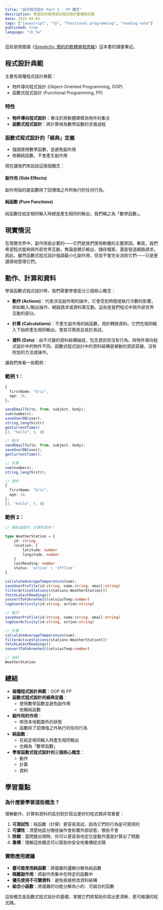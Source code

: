 ```yaml
---
title: "函式程式設計 Part 1 - FP 概念"
description: 學習如何使用函式程式設計重構程式碼
date: 2025-09-03
tags: ["javascript", "fp", "functional programming", "reading note"]
published: true
language: "zh_tw"
---
```


這些是我閱讀《[Simplicity: 簡約的軟體開發思維](https://www.amazon.com/Grokking-Simplicity-software-functional-thinking/dp/1617296201)》這本書的讀書筆記。

## 程式設計典範

主要有兩種程式設計典範：

- 物件導向程式設計 (Object-Oriented Programming, OOP)
- 函數式程式設計 (Functional Programming, FP)

### 特性

- **物件導向程式設計**：專注於將軟體建模為物件的集合
- **函數式程式設計**：將計算視為數學函數的求值過程

### 函數式程式設計的「經典」定義

- 強調使用數學函數，並避免副作用
- 依賴純函數，不會產生副作用

現在讓我們來談談這兩個概念：

#### 副作用 (Side Effects)

副作用指的是函數除了回傳值之外所執行的任何行為。

#### 純函數 (Pure Functions)

純函數在給定相同輸入時總是產生相同的輸出，我們稱之為「數學函數」。

## 現實情況

在現實世界中，副作用是必要的——它們是我們使用軟體的主要原因。畢竟，我們希望程式能夠與外部世界互動，無論是顯示輸出、儲存檔案，還是發送網路請求。因此，雖然函數式程式設計強調最小化副作用，但並不會完全消除它們——只是更謹慎地管理它們。

## 動作、計算和資料

學習函數式程式設計時，我們需要學會區分三個核心概念：

- **動作 (Actions)**：代表涉及副作用的操作，它會受到時間或執行次數的影響，例如輸入/輸出操作、網路請求或資料庫互動。這些是我們程式中與外部世界互動的部分。

- **計算 (Calculations)**：不產生副作用的純函數，用於轉換資料。它們在相同輸入下始終產生相同輸出，使其可預測且易於測試。

- **資料 (Data)**：由不可變的資料結構組成，包含資訊但沒有行為。與物件導向程式設計中的物件不同，函數式程式設計中的資料結構是被動的資訊容器，沒有附加的方法或操作。

讓我們來看一些範例：

### 範例 1：

```ts
{
  firstName: "Eric",
  age: 18,
};

sendEmailTo(to, from, subject, body);
sum(numbers);
saveUserDB(user);
string_length(str)
getCurrentTime()
[3, "hello", 5, 8]
```

```ts
// 動作
sendEmailTo(to, from, subject, body);
saveUserDB(user);
getCurrentTime();

// 計算
sum(numbers);
string_length(str);

// 資料
{
  firstName: "Eric",
  age: 18,
};
[3, "hello", 5, 8]
```

### 範例 2：

```ts
// 哪些是動作、計算和資料？

type WeatherStation = {
    id: string
    location: {
        latitude: number
        longitude: number
    }
    lastReading: number
    status: 'active' | 'offline'
}

calculateAverageTemperature(num);
saveUserProfile(id:string, name:string, email:string)
filterActiveStations(stations:WeatherStation[])
fetchLatestReadings()
convertToFahrenheit(celsiusTemp:number)
logUserActivity(id:string, action:string)
```

```ts
// 動作
saveUserProfile(id:string, name:string, email:string)
logUserActivity(id:string, action:string)

// 計算
calculateAverageTemperature(num);
filterActiveStations(stations:WeatherStation[])
fetchLatestReadings()
convertToFahrenheit(celsiusTemp:number)

// 資料
WeatherStation
```

## 總結

- **兩種程式設計典範**：OOP 和 FP
- **函數式程式設計的經典定義**：
  - 使用數學函數並避免副作用
  - 依賴純函數
- **副作用的作用**：
  - 修改本地範圍外的狀態
  - 函數除了回傳值之外執行的任何行為
- **純函數**：
  - 在給定相同輸入時產生相同輸出
  - 也稱為「數學函數」
- **學習函數式程式設計的三個核心概念**：
  - 動作
  - 計算
  - 資料

## 學習重點

### 為什麼要學習這些概念？

理解動作、計算和資料的區別對於寫出更好的程式碼非常重要：

1. **可測試性**：純函數（計算）更容易測試，因為它們的行為是可預測的
2. **可讀性**：清楚地區分哪些操作會影響外部狀態，哪些不會
3. **除錯**：當問題出現時，你可以更容易地定位是動作還是計算出了問題
4. **重構**：理解這些概念可以幫助你安全地重構程式碼

### 實際應用建議

- **盡可能使用純函數**：將複雜的邏輯分解為純函數
- **隔離副作用**：將副作用集中在特定的函數中
- **優先使用不可變資料**：避免直接修改資料結構
- **組合小函數**：將複雜的功能分解為小的、可組合的函數

這些概念是函數式程式設計的基礎，掌握它們將幫助你寫出更清晰、更可維護的程式碼。
